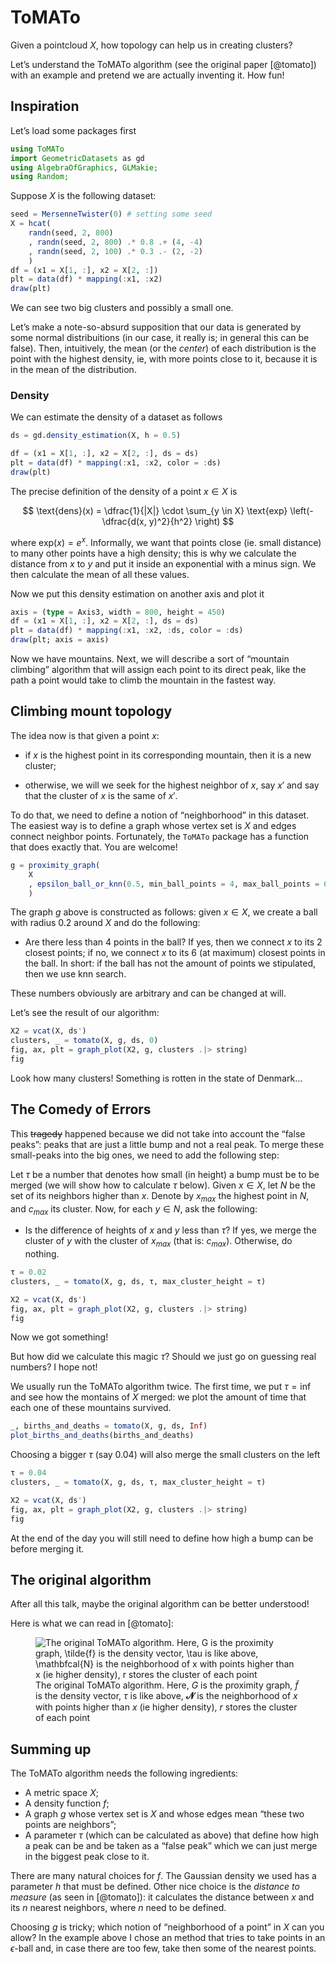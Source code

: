 # ToMATo

Given a pointcloud $X$, how topology can help us in creating clusters?

Let's understand the ToMATo algorithm (see the original paper [@tomato]) with an example and pretend we are actually inventing it. How fun!

## Inspiration

Let's load some packages first

```julia
using ToMATo
import GeometricDatasets as gd
using AlgebraOfGraphics, GLMakie;
using Random;
```

Suppose $X$ is the following dataset:

```julia
seed = MersenneTwister(0) # setting some seed 
X = hcat(
    randn(seed, 2, 800)
    , randn(seed, 2, 800) .* 0.8 .+ (4, -4)
    , randn(seed, 2, 100) .* 0.3 .- (2, -2)
    )
df = (x1 = X[1, :], x2 = X[2, :])
plt = data(df) * mapping(:x1, :x2)
draw(plt)
```

We can see two big clusters and possibly a small one.

Let's make a note-so-absurd supposition that our data is generated by some normal distribuitions (in our case, it really is; in general this can be false). Then, intuitively, the mean (or the *center*) of each distribution is the point with the highest density, ie, with more points close to it, because it is in the mean of the distribution.

### Density

We can estimate the density of a dataset as follows

```julia
ds = gd.density_estimation(X, h = 0.5)

df = (x1 = X[1, :], x2 = X[2, :], ds = ds)
plt = data(df) * mapping(:x1, :x2, color = :ds)
draw(plt)
```

The precise definition of the density of a point $x \in X$ is

$$
\text{dens}(x) = \dfrac{1}{|X|} \cdot \sum_{y \in X} \text{exp} \left(-\dfrac{d(x, y)^2}{h^2} \right)
$$

where $\text{exp}(x) = e^x$. Informally, we want that points close (ie. small distance) to many other points have a high density; this is why we calculate the distance from $x$ to $y$ and put it inside an exponential with a minus sign. We then calculate the mean of all these values.

Now we put this density estimation on another axis and plot it

```julia
axis = (type = Axis3, width = 800, height = 450)
df = (x1 = X[1, :], x2 = X[2, :], ds = ds)
plt = data(df) * mapping(:x1, :x2, :ds, color = :ds)
draw(plt; axis = axis)
```

Now we have mountains. Next, we will describe a sort of "mountain climbing" algorithm that will assign each point to its direct peak, like the path a point would take to climb the mountain in the fastest way.

## Climbing mount topology

The idea now is that given a point $x$:

- if $x$ is the highest point in its corresponding mountain, then it is a new cluster;

- otherwise, we will we seek for the highest neighbor of $x$, say $x'$ and say that the cluster of $x$ is the same of $x'$.

To do that, we need to define a notion of "neighborhood" in this dataset. The easiest way is to define a graph whose vertex set is $X$ and edges connect neighbor points. Fortunately, the `ToMATo` package has a function that does exactly that. You are welcome!

```julia
g = proximity_graph(
    X
    , epsilon_ball_or_knn(0.5, min_ball_points = 4, max_ball_points = 6, knn_points = 3)
    )
```

The graph $g$ above is constructed as follows: given $x \in X$, we create a ball with radius $0.2$ around $X$ and do the following:

- Are there less than 4 points in the ball? If yes, then we connect $x$ to its 2 closest points; if no, we connect $x$ to its 6 (at maximum) closest points in the ball. In short: if the ball has not the amount of points we stipulated, then we use knn search.

These numbers obviously are arbitrary and can be changed at will.

Let's see the result of our algorithm:

```julia
X2 = vcat(X, ds')
clusters, _ = tomato(X, g, ds, 0)
fig, ax, plt = graph_plot(X2, g, clusters .|> string)
fig
```

Look how many clusters! Something is rotten in the state of Denmark...

## The Comedy of Errors

This ~~tragedy~~ happened because we did not take into account the "false peaks": peaks that are just a little bump and not a real peak. To merge these small-peaks into the big ones, we need to add the following step:

Let $\tau$ be a number that denotes how small (in height) a bump must be to be merged (we will show how to calculate $\tau$ below). Given $x \in X$, let $N$ be the set of its neighbors higher than $x$. Denote by $x_{max}$ the highest point in $N$, and $c_{max}$ its cluster. Now, for each $y \in N$, ask the following:

- Is the difference of heights of $x$ and $y$ less than $\tau$? If yes, we merge the cluster of $y$ with the cluster of $x_{max}$ (that is: $c_{max}$). Otherwise, do nothing.

```julia
τ = 0.02
clusters, _ = tomato(X, g, ds, τ, max_cluster_height = τ)

X2 = vcat(X, ds')
fig, ax, plt = graph_plot(X2, g, clusters .|> string)
fig
```

Now we got something!

But how did we calculate this magic $\tau$? Should we just go on guessing real numbers? I hope not!

We usually run the ToMATo algorithm twice. The first time, we put $\tau = \inf$ and see how the montains of $X$ merged: we plot the amount of time that each one of these mountains survived.

```julia
_, births_and_deaths = tomato(X, g, ds, Inf)
plot_births_and_deaths(births_and_deaths)
```

Choosing a bigger $\tau$ (say 0.04) will also merge the small clusters on the left

```julia
τ = 0.04
clusters, _ = tomato(X, g, ds, τ, max_cluster_height = τ)

X2 = vcat(X, ds')
fig, ax, plt = graph_plot(X2, g, clusters .|> string)
fig
```

At the end of the day you will still need to define how high a bump can be before merging it.

## The original algorithm

After all this talk, maybe the original algorithm can be better understood!

Here is what we can read in [@tomato]:

![The original ToMATo algorithm. Here, $G$ is the proximity graph, $\tilde{f}$ is the density vector, $\tau$ is like above, $\mathbfcal{N}$ is the neighborhood of $x$ with points higher than $x$ (ie higher density), $r$ stores the cluster of each point](images/tomato-algorithm.png)

## Summing up

The ToMATo algorithm needs the following ingredients:

- A metric space $X$;
- A density function $f$;
- A graph $g$ whose vertex set is $X$ and whose edges mean "these two points are neighbors";
- A parameter $\tau$ (which can be calculated as above) that define how high a peak can be and be taken as a "false peak" which we can just merge in the biggest peak close to it.

There are many natural choices for $f$. The Gaussian density we used has a parameter $h$ that must be defined. Other nice choice is the *distance to measure* (as seen in [@tomato]): it calculates the distance between $x$ and its $n$ nearest neighbors, where $n$ need to be defined.

Choosing $g$ is tricky; which notion of "neighborhood of a point" in $X$ can you allow? In the example above I chose an method that tries to take points in an $\epsilon$-ball and, in case there are too few, take then some of the nearest points.